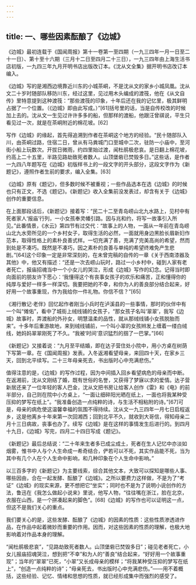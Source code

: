 ```yaml
---
---
---
```

title: 一、哪些因素酝酿了《边城》
---




《边城》最初连载于《国闻周报》第十一卷第一至四期（一九三四年一月一日至二十一日）、第十至十六期（三月十二日至四月二十三日），一九三四年由上海生活书店初版，一九四三年九月开明书店出版改订本。《沈从文全集》据开明书店改订本编入。

《边城》写的是湘西边境靠近川东的小城茶峒，不是沈从文的家乡小城凤凰。沈从文二十岁时随部队移防川东，经过这里，见过用木头编成的渡筏，他在《从文自传》里特意提到这种渡筏：“那些渡筏的印象，十年后还在我的记忆里，极其鲜明占据了一个位置。（《边城》即由此写成。）”[61]括号里的话，当是自传校改的时候加上去的。沈从文一生见过许许多多的船，但那样的渡船，他跟汪曾祺说，平生只看见过一次，就是在茶峒附近的棉花坡。[62]

写作《边城》的缘起，首先得追溯到作者在茶峒这个地方的经验。“民十随部队入川，由茶峒过路，住宿二日，曾从有马粪城门口至城中二次，驻防一小庙中，至河街小船上玩数次。开拔日微雨，约四里始过渡，闻杜鹃极悲哀。是日翻上棉花坡，约高上二十五里，半路见路劫致死者数人。山顶堡砦已焚毁多日。”这些话，是作者一九四八年题写在《边城》初版样书上的一段文字的开头部分，这段文字作为《新题记》，遵照作者生前的要求，编入全集。[63]

《边城》原有《题记》，但多数时候不被重视；一些作品选本在选《边城》的时候也只有正文，不选《题记》。《新题记》收入全集前没发表过，却含有关于《边城》创作的重要信息。

在上面那段话后，《新题记》接着写：“民二十二至青岛崂山北九水路上，见村中有死者家人‘报庙’行列，一小女孩奉灵幡引路。因与兆和约，将写一故事引入所见。”此番情景，《水云》第四节有过交代：“故事上的人物，一面从一年前在青岛崂山北九水旁所见的一个乡村女子，取得生活的必然，一面就用身边黑脸长眉新妇作范本，取得性格上的素朴良善式样。一切充满了善，充满了完美高尚的希望，然而到处是不凑巧。既然是不凑巧，因之素朴的良善与单纯的希望终难免产生悲剧。”[64]这个印象一定是非常深刻的，在未曾完稿的自传的一章《关于西南漆器及其他》中，他又有描述：“还是一次去崂山玩时，路过一小乡村中，碰到人家有老者死亡，报庙招魂当中一个小女儿的哭泣，形成《边城》写作的幻念。记得当时即向面前的朋友许下愿心：‘我懂得这个有丧事女孩子的欢乐和痛苦，正和懂得你的纯厚与爱好一样多一样深切。我要把她的不幸，和你为人的善良部分结合起来，好好用一个故事重现，作为我给你一件礼物。你信不信？”[65]

《湘行散记·老伴》回忆起作者刚当小兵时在泸溪县的一些事情，那时的伙伴中有一个叫“傩佑”，看中了城街上绒线铺的女孩子，“那女孩子名叫‘翠翠’，我写《边城》故事时，弄渡船的外孙女，明慧温柔的品性，就从那绒线铺小女孩脱胎而来”。十多年后重游故地，来到绒线铺前，一个叫小翠的女孩辫发上缠着一缕白绒线，她妈妈翠翠刚死了不久。“我被‘时间’意识猛烈的掴了一巴掌。”[66]

《新题记》又接着说：“九月至平结婚，即在达子营住处小院中，用小方桌在树荫下写第一章。在《国闻周报》发表。入冬返湘看望母亲，来回四十天，在家乡三天，回到北平续写。二十三年母亲死去，书出版时心中充满悲伤。”

值得注意的是，《边城》的写作过程，因为中间插入回乡看望病危的母亲而中断。在返湘前，沈从文刚结了婚，既有世俗的名誉，又获得了梦寐以求的爱情。达子营新居还来了一位年轻的客人巴金，沈从文把书房让给客人创作《雷》和《电》的前半部分，自己则在院中小方桌上，“一面让细碎阳光晒在纸上，一面也将我某种受压抑的梦写在纸上”。“我准备创造一点纯粹的诗，与生活不相粘附的诗。”[67]可是，母亲的病危使这温馨幸福的氛围不得持续。沈从文一九三四年一月七日启程返乡，这是他离乡十年来第一次回湘西；回到北平不久，就收到大哥信，得知母亲二月十三日病故，丧事也办了。续写《边城》是在这样的事情发生后进行的。到四月十九日，《边城》写完，四月二十四日写成《题记》。

《新题记》最后总结说：“二十年来生者多已成尘成土，死者在生人记忆中亦淡如烟雾，惟书中人与个人生命成一希奇结合，俨若可以不死，其实作品能不死，当为其中有几个人在个人生命中影响，和几种印象在个人生命中影响。”

以三百多字的《新题记》为主要线索，综合其他文本，大致可以探知是哪些人事、哪些因由，合在一起发酵、酝酿了《边城》。之所以要费力这样做，不是为了“考证”《边城》的现实来源，更不想把它“坐实”；同时也不是为了说明小说创作的方法，鲁迅在《我怎么做起小说来》里说，他写人物，“往往嘴在浙江，脸在北京，衣服在山西，是一个拼凑起来的脚色”。[68]《边城》的写作也可以证明这一点，但这不是我们关心的重点。

我们要关心的是，这些发酵、酝酿了《边城》的因素的性质：这些性质渗透进作品，在作品中起着微妙而重要的作用。因而，对这些因素的性质的理解，也极大地影响着对作品本身的理解。

“闻杜鹃极悲哀”，“见路劫致死者数人。山顶堡砦已焚毁多日”；碰见老者死亡，小女儿报庙招魂哭泣，想到把“不幸”和为人的“善良”结合起来，“好好用一个故事重现”；当年的“翠翠”已死，“小翠”又长成母亲的模样；“将我某种受压抑的梦写在纸上”，“创造一点纯粹的诗”；“母亲死去，书出版时心中充满悲伤。”——用不着概括，这些经验、记忆、情绪和思想的性质，就已经形成集中而强烈的感受了。